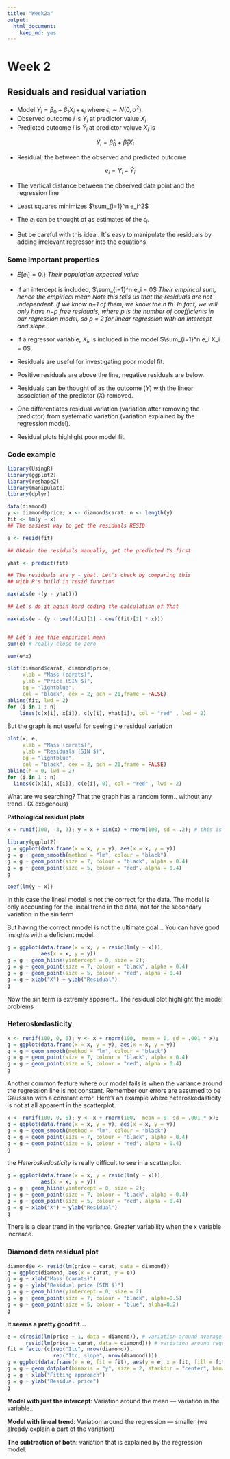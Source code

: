 ```yaml
---
title: "Week2a"
output: 
  html_document: 
    keep_md: yes
---
```


**Week 2** 
==============

## **Residuals and residual variation**

* Model $Y_i = \beta_0 + \beta_1 X_i + \epsilon_i$ where $\epsilon_i \sim N(0, \sigma^2)$.
* Observed outcome $i$ is $Y_i$ at predictor value $X_i$
* Predicted outcome $i$ is $\hat Y_i$ at predictor valuve $X_i$ is

$$
\hat Y_i = \hat \beta_0 + \hat \beta_1 X_i
$$

* Residual, the between the observed and predicted outcome

  $$
  e_i = Y_i - \hat Y_i
  $$
  
* The vertical distance between the observed data point and the regression line

* Least squares minimizes $\sum_{i=1}^n e_i^2$

* The $e_i$ can be thought of as estimates of the $\epsilon_i$.

* But be careful with this idea.. It´s easy to manipulate the residuals by adding irrelevant regressor into the equations 

### **Some important properties**

* $E[e_i] = 0$.}
*Their population expected value*

* If an intercept is included, $\sum_{i=1}^n e_i = 0$
*Their empirical sum, hence the empirical mean*
*Note this tells us that the residuals are not independent. If we know n−1 of them, we know the n th. In fact, we will only have n−p free residuals, where p is the number of coefficients in our regression model, so p = 2 for linear regression with an intercept and slope.*


* If a regressor variable, $X_i$, is included in the model $\sum_{i=1}^n e_i X_i = 0$.

* Residuals are useful for investigating poor model fit.

* Positive residuals are above the line, negative residuals are below.

* Residuals can be thought of as the outcome ($Y$) with the
  linear association of the predictor ($X$) removed.
  
* One differentiates residual variation (variation after removing
the predictor) from systematic variation (variation explained by the regression model).

* Residual plots highlight poor model fit.

### **Code example**

```r
library(UsingR)
library(ggplot2)
library(reshape2)
library(manipulate)
library(dplyr)
```



```r
data(diamond)
y <- diamond$price; x <- diamond$carat; n <- length(y)
fit <- lm(y ~ x)
## The easiest way to get the residuals RESID

e <- resid(fit)

## Obtain the residuals manually, get the predicted Ys first

yhat <- predict(fit)

## The residuals are y - yhat. Let's check by comparing this
## with R's build in resid function

max(abs(e -(y - yhat)))

## Let's do it again hard coding the calculation of Yhat

max(abs(e - (y - coef(fit)[1] - coef(fit)[2] * x)))


## Let´s see thie empirical mean 
sum(e) # really close to zero

sum(e*x)
```



```r
plot(diamond$carat, diamond$price,  
     xlab = "Mass (carats)", 
     ylab = "Price (SIN $)", 
     bg = "lightblue", 
     col = "black", cex = 2, pch = 21,frame = FALSE)
abline(fit, lwd = 2)
for (i in 1 : n) 
    lines(c(x[i], x[i]), c(y[i], yhat[i]), col = "red" , lwd = 2)
```

But the graph is not useful for seeing the residual variation

```r
plot(x, e,  
     xlab = "Mass (carats)", 
     ylab = "Residuals (SIN $)", 
     bg = "lightblue", 
     col = "black", cex = 2, pch = 21,frame = FALSE)
abline(h = 0, lwd = 2)
for (i in 1 : n) 
  lines(c(x[i], x[i]), c(e[i], 0), col = "red" , lwd = 2)

```

What are we searching? That the graph has a random form.. without any trend.. (X  exogenous)


**Pathological residual plots**

```r
x = runif(100, -3, 3); y = x + sin(x) + rnorm(100, sd = .2); # this is the model --- not lineal!!

library(ggplot2)
g = ggplot(data.frame(x = x, y = y), aes(x = x, y = y))
g = g + geom_smooth(method = "lm", colour = "black")
g = g + geom_point(size = 7, colour = "black", alpha = 0.4)
g = g + geom_point(size = 5, colour = "red", alpha = 0.4)
g

coef(lm(y ~ x))
```

In this case the lineal model is not the correct for the data. The model is only accounting for the lineal trend in the data, not for the secondary variation in the sin term


But having the correct nmodel is not the ultimate goal... You can have good insights with a deficient model.


```r
g = ggplot(data.frame(x = x, y = resid(lm(y ~ x))), 
           aes(x = x, y = y))
g = g + geom_hline(yintercept = 0, size = 2); 
g = g + geom_point(size = 7, colour = "black", alpha = 0.4)
g = g + geom_point(size = 5, colour = "red", alpha = 0.4)
g = g + xlab("X") + ylab("Residual")
g

```

Now the sin term is extremly apparent.. The residual plot highlight the model problems

### **Heteroskedasticity**
```r
x <- runif(100, 0, 6); y <- x + rnorm(100,  mean = 0, sd = .001 * x); 
g = ggplot(data.frame(x = x, y = y), aes(x = x, y = y))
g = g + geom_smooth(method = "lm", colour = "black")
g = g + geom_point(size = 7, colour = "black", alpha = 0.4)
g = g + geom_point(size = 5, colour = "red", alpha = 0.4)
g
```

Another common feature where our model fails is when the variance around the regression line is not constant. Remember our errors are assumed to be Gaussian with a constant error. Here’s an example where heteroskedasticity is not at all apparent in the scatterplot.

```r
x <- runif(100, 0, 6); y <- x + rnorm(100,  mean = 0, sd = .001 * x); 
g = ggplot(data.frame(x = x, y = y), aes(x = x, y = y))
g = g + geom_smooth(method = "lm", colour = "black")
g = g + geom_point(size = 7, colour = "black", alpha = 0.4)
g = g + geom_point(size = 5, colour = "red", alpha = 0.4)
g
```
the *Heteroskedasticity* is really difficult to see in a scatterplor.



```r
g = ggplot(data.frame(x = x, y = resid(lm(y ~ x))), 
           aes(x = x, y = y))
g = g + geom_hline(yintercept = 0, size = 2); 
g = g + geom_point(size = 7, colour = "black", alpha = 0.4)
g = g + geom_point(size = 5, colour = "red", alpha = 0.4)
g = g + xlab("X") + ylab("Residual")
g
```

There is a clear trend in the variance. Greater variability when the x variable increace.


### **Diamond data residual plot**

```r
diamond$e <- resid(lm(price ~ carat, data = diamond))
g = ggplot(diamond, aes(x = carat, y = e))
g = g + xlab("Mass (carats)")
g = g + ylab("Residual price (SIN $)")
g = g + geom_hline(yintercept = 0, size = 2)
g = g + geom_point(size = 7, colour = "black", alpha=0.5)
g = g + geom_point(size = 5, colour = "blue", alpha=0.2)
g

```

**It seems a pretty good fit...**


```r
e = c(resid(lm(price ~ 1, data = diamond)), # variation around average price
      resid(lm(price ~ carat, data = diamond))) # variation around regression
fit = factor(c(rep("Itc", nrow(diamond)),
               rep("Itc, slope", nrow(diamond))))
g = ggplot(data.frame(e = e, fit = fit), aes(y = e, x = fit, fill = fit))
g = g + geom_dotplot(binaxis = "y", size = 2, stackdir = "center", binwidth = 20)
g = g + xlab("Fitting approach")
g = g + ylab("Residual price")
g

```


**Model with just the intercept**: Variation around the mean --- variation in the variable..

**Model with lineal trend**: Variation around the regression --- smaller (we already explain a part of the variation)

**The subtraction of both**: variation that is explained by the regression model.

